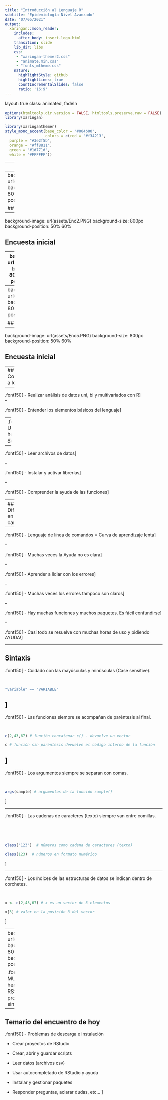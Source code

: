 ```yaml
---
title: "Introducción al Lenguaje R"
subtitle: "Epidemiología Nivel Avanzado"  
date: "07/05/2021"
output:
  xaringan::moon_reader:
    includes:
      after_body: insert-logo.html
    transition: slide
    lib_dir: libs
    css: 
     - "xaringan-themer2.css"
     - "animate.min.css"
     - "fonts_mtheme.css"
    nature:
      highlightStyle: github
      highlightLines: true
      countIncrementalSlides: false
      ratio: '16:9'
---
```


layout: true
class: animated, fadeIn


```r
options(htmltools.dir.version = FALSE, htmltools.preserve.raw = FALSE)
library(xaringan)
```

```r
library(xaringanthemer)
style_mono_accent(base_color = "#004b00", 
                  colors = c(red = "#f34213",
  purple = "#3e2f5b",
  orange = "#ff8811",
  green = "#1d771d",
  white = "#FFFFFF"))
```

---
class: top

<br>

.center[## Objetivo de la Unidad 1]

<br>

.font150[Introducir y nivelar al grupo de estudiantes del curso de .bold[Epidemiología Nivel Avanzado] en el lenguaje ![](assets/logoR.PNG), con el fin de aplicarlo en el proceso de análisis de la siguientes unidades.]

<br>
<br>

.center[.font180[.bold[Aclaración]]] 
.center[.font180[Este no es un curso de R]]

---
background-image: url(assets/Enc1.PNG)
background-size: 800px
background-position: 50% 60%


## Encuesta inicial

---
background-image: url(assets/Enc2.PNG)
background-size: 800px
background-position: 50% 60%


## Encuesta inicial

---
background-image: url(assets/Enc3.PNG)
background-size: 800px
background-position: 50% 60%


## Encuesta inicial

---
background-image: url(assets/Enc4.PNG)
background-size: 800px
background-position: 50% 60%


## Encuesta inicial

---
background-image: url(assets/Enc5.PNG)
background-size: 800px
background-position: 50% 60%


## Encuesta inicial

---
## Competencias a lograr

--

.font150[
- Realizar análisis de datos uni, bi y multivariados con R]
<br>
--

.font150[
  - Entender los elementos básicos del lenguaje]

--
.font150[
  - Utilizar herramientas de RStudio]
  
--

.font150[
  - Leer archivos de datos]
  
--

.font150[
  - Instalar y activar librerías]
  
--

.font150[
  - Comprender la ayuda de las funciones]
  
---
## Dificultades en el camino

--

.font150[
- Lenguaje de línea de comandos = Curva de aprendizaje lenta]

--

.font150[
- Muchas veces la Ayuda no es clara]
  
--

.font150[
- Aprender a lidiar con los errores]
  
--

.font150[
- Muchas veces los errores tampoco son claros]
  
--

.font150[
- Hay muchas funciones y muchos paquetes. Es fácil confundirse]  
  
--

.font150[
- Casi todo se resuelve con muchas horas de uso y pidiendo AYUDA!]
  

---

## Sintaxis

.font150[
- Cuidado con las mayúsculas y minúsculas (Case sensitive).

<br> 

```r
"variable" == "VARIABLE"
```
]
---

.font150[
- Las funciones siempre se acompañan de paréntesis al final. 
  
<br>  
  
```r
c(2,43,67) # función concatenar c() - devuelve un vector

c # función sin paréntesis devuelve el código interno de la función
```
]  
---
.font150[
- Los argumentos siempre se separan con comas.

<br>  

```r
args(sample) # argumentos de la función sample()
```
]
  
  
---

.font150[
- Las cadenas de caracteres (texto) siempre van entre comillas.

<br>  
<br>  

```r
class("123")  # números como cadena de caracteres (texto)

class(123)  # números en formato numérico
```
]
  
---

.font150[
- Los índices de las estructuras de datos se indican dentro de corchetes.

<br>  

```r
x <- c(2,43,67) # x es un vector de 3 elementos

x[3] # valor en la posición 3 del vector
```
]  
  
---
background-image: url(assets/Tab.PNG)
background-size: 800px
background-position: 50% 60%

.font150[
- Son MUY UTILES las herramientas de RStudio para evitar problemas de sintaxis.]

---

## Temario del encuentro de hoy

.font150[
- Problemas de descarga e instalación

- Crear  proyectos de RStudio

- Crear, abrir y guardar scripts

- Leer datos (archivos csv)

- Usar autocompletado de RStudio y ayuda

- Instalar y gestionar paquetes

- Responder preguntas, aclarar dudas, etc...
]
